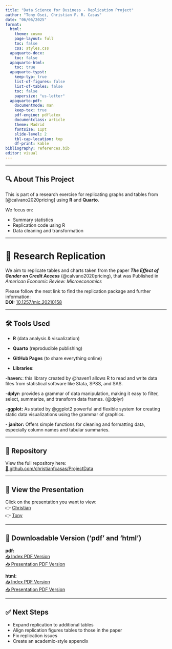 ```yaml
---
title: "Data Science for Business - Replication Project"
author: "Tony Osei, Christian F. R. Casas"
date: "06/06/2025"
format:
  html:
    theme: cosmo
    page-layout: full
    toc: false
    css: styles.css
  apaquarto-docx: 
    toc: false
  apaquarto-html: 
    toc: true
  apaquarto-typst: 
    keep-typ: true
    list-of-figures: false
    list-of-tables: false
    toc: false
    papersize: "us-letter"
  apaquarto-pdf:
    documentmode: man
    keep-tex: true
    pdf-engine: pdflatex
    documentclass: article
    theme: Madrid
    fontsize: 11pt
    slide-level: 2
    tbl-cap-location: top
    df-print: kable
bibliography: references.bib
editor: visual
---
```


------------------------------------------------------------------------

## 🔍 About This Project

This is part of a research exercise for replicating graphs and tables from [@calvano2020pricing] using **R** and **Quarto**.

We focus on:

-   Summary statistics\
-   Replication code using R\
-   Data cleaning and transformation

------------------------------------------------------------------------

# 🎯 Research Replication

We aim to replicate tables and charts taken from the paper ***The Effect of Gender on Credit Access*** (@calvano2020pricing), that was Published in *American Economic Review: Microeconomics*\

Please follow the next link to find the replication package and further information:\
**DOI:** [10.1257/mic.20210158](https://doi.org/10.1257/mic.20210158)

------------------------------------------------------------------------

## 🛠️ Tools Used

-   **R** (data analysis & visualization)\
-   **Quarto** (reproducible publishing)\
-   **GitHub Pages** (to share everything online)

-   **Libraries**:\ 

-**haven:**: this library created by @haven1 allows R to read and write data files from statistical software like Stata, SPSS, and SAS.\

-**dplyr:** provides a grammar of data manipulation, making it easy to filter, select, summarize, and transform data frames. (@dplyr)\

\-**ggplot:** As stated by @ggplot2 powerful and flexible system for creating static data visualizations using the grammar of graphics.\

\-       **janitor:** Offers simple functions for cleaning and formatting data, especially column names and tabular summaries.

------------------------------------------------------------------------

## 📁 Repository

View the full repository here:\
[🔗 github.com/christianfcasas/ProjectData](https://github.com/christianfcasas/ProjectData)

------------------------------------------------------------------------

## 🎥 View the Presentation
Click on the presentation you want to view:\
👉 [Christian](try.html)\
👉 [Tony](https://nanaosei95.github.io/replicapresentation)

------------------------------------------------------------------------

## 📄 Downloadable Version ('pdf' and 'html')

**pdf:**\
[📥 Index PDF Version](index.pdf)\
[📥 Presentation PDF Version](try.pdf)

**html:**\
[📥 Index PDF Version](index.html)\
[📥 Presentation PDF Version](try.html)

------------------------------------------------------------------------

## ✅ Next Steps

-   Expand replication to additional tables\
-   Align replication figures tables to those in the paper\
-   Fix replication issues\
-   Create an academic-style appendix

